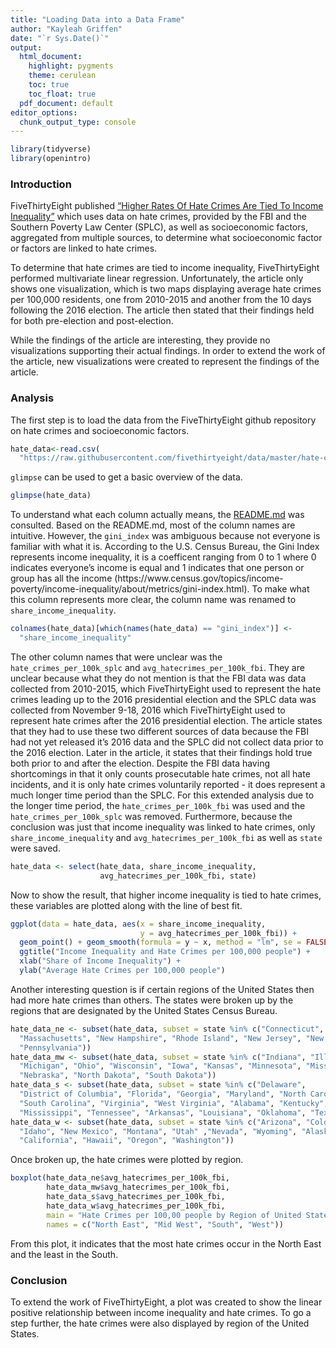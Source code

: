 ```yaml
---
title: "Loading Data into a Data Frame"
author: "Kayleah Griffen"
date: "`r Sys.Date()`"
output:
  html_document:
    highlight: pygments
    theme: cerulean
    toc: true
    toc_float: true
  pdf_document: default
editor_options: 
  chunk_output_type: console
---
```


```r
library(tidyverse)
library(openintro)
```

### Introduction

FiveThirtyEight published ["Higher Rates Of Hate Crimes Are Tied To Income Inequality"]("https://fivethirtyeight.com/features/higher-rates-of-hate-crimes-are-tied-to-income-inequality/") which uses data on hate crimes, provided by the FBI and the Southern Poverty Law Center (SPLC), as well as socioeconomic factors, aggregated from multiple sources, to determine what socioeconomic factor or factors are linked to hate crimes. 

To determine that hate crimes are tied to income inequality, FiveThirtyEight performed multivariate linear regression. Unfortunately, the article only shows one visualization, which is two maps displaying average hate crimes per 100,000 residents, one from 2010-2015 and another from the 10 days following the 2016 election. The article then stated that their findings held for both pre-election and post-election. 

While the findings of the article are interesting, they provide no visualizations supporting their actual findings. In order to extend the work of the article, new visualizations were created to represent the findings of the article.

### Analysis

The first step is to load the data from the FiveThirtyEight github repository on hate crimes and socioeconomic factors.

```r
hate_data<-read.csv(
  "https://raw.githubusercontent.com/fivethirtyeight/data/master/hate-crimes/hate_crimes.csv")
```

`glimpse` can be used to get a basic overview of the data.

```r
glimpse(hate_data)
```
To understand what each column actually means, the [README.md]("https://github.com/fivethirtyeight/data/blob/master/hate-crimes/README.md") was consulted. Based on the README.md, most of the column names are intuitive. However, the `gini_index` was ambiguous because not everyone is familiar with what it is. According to the U.S. Census Bureau, the Gini Index represents income inequality, it is a coefficent ranging from 0 to 1 where 0 indicates everyone's income is equal and 1 indicates that one person or group has all the income (https://www.census.gov/topics/income-poverty/income-inequality/about/metrics/gini-index.html). To make what this column represents more clear, the column name was renamed to `share_income_inequality`. 

```r
colnames(hate_data)[which(names(hate_data) == "gini_index")] <- 
  "share_income_inequality"
```

The other column names that were unclear was the `hate_crimes_per_100k_splc` and
`avg_hatecrimes_per_100k_fbi`. They are unclear because what they do not mention is that the FBI data was data collected from 2010-2015, which FiveThirtyEight used to represent the hate crimes leading up to the 2016 presidential election and the SPLC data was collected from November 9-18, 2016 which FiveThirtyEight used to represent hate crimes after the 2016 presidential election. The article states that they had to use these two different sources of data because the FBI had not yet released it's 2016 data and the SPLC did not collect data prior to the 2016 election. Later in the article, it states that their findings hold true both prior to and after the election. Despite the FBI data having shortcomings in that it only counts prosecutable hate crimes, not all hate incidents, and it is only hate crimes voluntarily reported - it does represent a much longer time period than the SPLC. For this extended analysis due to the longer time period, the `hate_crimes_per_100k_fbi` was used and the `hate_crimes_per_100k_splc` was removed. Furthermore, because the conclusion was just that income inequality was linked to hate crimes, only `share_income_inequality` and `avg_hatecrimes_per_100k_fbi` as well as `state` were saved.

```r
hate_data <- select(hate_data, share_income_inequality, 
                    avg_hatecrimes_per_100k_fbi, state)
```

Now to show the result, that higher income inequality is tied to hate crimes, these variables are plotted along with the line of best fit.

```r
ggplot(data = hate_data, aes(x = share_income_inequality, 
                             y = avg_hatecrimes_per_100k_fbi)) +
  geom_point() + geom_smooth(formula = y ~ x, method = "lm", se = FALSE) + 
  ggtitle("Income Inequality and Hate Crimes per 100,000 people") + 
  xlab("Share of Income Inequality") + 
  ylab("Average Hate Crimes per 100,000 people")
```


Another interesting question is if certain regions of the United States then had more hate crimes than others. The states were broken up by the regions that are designated by the United States Census Bureau. 

```r
hate_data_ne <- subset(hate_data, subset = state %in% c("Connecticut", "Maine", 
  "Massachusetts", "New Hampshire", "Rhode Island", "New Jersey", "New York", 
  "Pennsylvania"))
hate_data_mw <- subset(hate_data, subset = state %in% c("Indiana", "Illinois", 
  "Michigan", "Ohio", "Wisconsin", "Iowa", "Kansas", "Minnesota", "Missouri", 
  "Nebraska", "North Dakota", "South Dakota"))
hate_data_s <- subset(hate_data, subset = state %in% c("Delaware", 
  "District of Columbia", "Florida", "Georgia", "Maryland", "North Carolina", 
  "South Carolina", "Virginia", "West Virginia", "Alabama", "Kentucky", 
  "Mississippi", "Tennessee", "Arkansas", "Louisiana", "Oklahoma", "Texas"))
hate_data_w <- subset(hate_data, subset = state %in% c("Arizona", "Colorado", 
  "Idaho", "New Mexico", "Montana", "Utah" ,"Nevada", "Wyoming", "Alaska", 
  "California", "Hawaii", "Oregon", "Washington"))
```

Once broken up, the hate crimes were plotted by region.

```r
boxplot(hate_data_ne$avg_hatecrimes_per_100k_fbi, 
        hate_data_mw$avg_hatecrimes_per_100k_fbi, 
        hate_data_s$avg_hatecrimes_per_100k_fbi, 
        hate_data_w$avg_hatecrimes_per_100k_fbi, 
        main = "Hate Crimes per 100,00 people by Region of United States", 
        names = c("North East", "Mid West", "South", "West"))
```

From this plot, it indicates that the most hate crimes occur in the North East and the least in the South.

### Conclusion

To extend the work of FiveThirtyEight, a plot was created to show the linear positive relationship between income inequality and hate crimes. To go a step further, the hate crimes were also displayed by region of the United States. 
